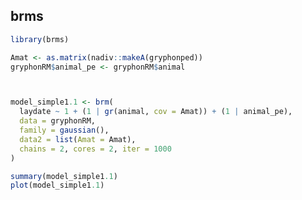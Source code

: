 ## brms

```r
library(brms)

Amat <- as.matrix(nadiv::makeA(gryphonped))
gryphonRM$animal_pe <- gryphonRM$animal



model_simple1.1 <- brm(
  laydate ~ 1 + (1 | gr(animal, cov = Amat)) + (1 | animal_pe),
  data = gryphonRM,
  family = gaussian(),
  data2 = list(Amat = Amat),
  chains = 2, cores = 2, iter = 1000
)

summary(model_simple1.1)
plot(model_simple1.1)
```

<!-- I get some errors messages need to be check I thin -->

<!-- need to create the stucture of the document too -->